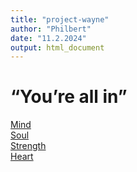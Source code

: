 ```yaml
---
title: "project-wayne"
author: "Philbert"
date: "11.2.2024"
output: html_document
---
```


# "You're all in"

[Mind](Mind.html)  
[Soul](Soul.html)  
[Strength](Strength.html)  
[Heart](Heart.html)  
